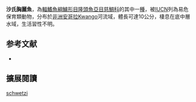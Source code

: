 {{Speciesbox
| name = 沙氏胸麗魚
| status = VU
| status_system = IUCN3.1
| image = 
| image_width = 240px
| genus = Thoracochromis
| species = schwetzi
| authority = [[Poll|Poll]], 1967
| synonyms = *''Paratilapia moeruensis''<br /><small>Poll, 1967</small>
}}

'''沙氏胸麗魚'''，為[[輻鰭魚綱|輻鰭魚綱]][[鱸形目|鱸形目]][[隆頭魚亞目|隆頭魚亞目]][[慈鯛科|慈鯛科]]的其中一[[種|種]]，被[[IUCN|IUCN]]列為易危保育類動物，分布於[[非洲|非洲]][[安哥拉|安哥拉]]Kwango河流域，體長可達10公分，棲息在底中層水域，生活習性不明。
==参考文献==
*{{FishBase_species|genus=Thoracochromis|species=schwetzi|year=2013|month=5}}

== 擴展閱讀 ==
{{refbegin}}
{{wikispecies-inline|Thoracochromis schwetzi|沙氏胸麗魚}}
{{refend}}
{{Taxonbar|from=Q5626859}}

[[Category:胸麗魚屬|schwetzi]]


{{鱸形目小作品}}